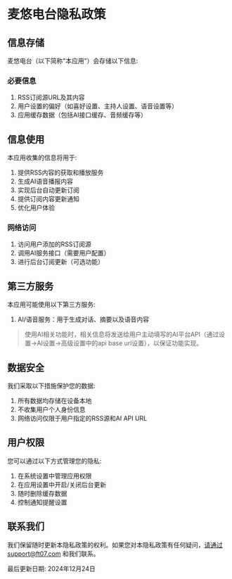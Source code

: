 # 麦悠电台隐私政策

## 信息存储
麦悠电台（以下简称"本应用"）会存储以下信息:

### 必要信息
1. RSS订阅源URL及其内容
1. 用户设置的偏好（如喜好设置、主持人设置、语音设置等）
1. 应用缓存数据（包括AI接口缓存、音频缓存等）

## 信息使用

本应用收集的信息将用于:

1. 提供RSS内容的获取和播放服务
1. 生成AI语音播报内容
1. 实现后台自动更新订阅
1. 提供订阅内容更新通知
1. 优化用户体验

### 网络访问

1. 访问用户添加的RSS订阅源
1. 调用AI服务接口（需要用户配置）
1. 进行后台订阅更新（可选功能）

##  第三方服务

本应用可能使用以下第三方服务:

1. AI/语音服务：用于生成对话、摘要以及语音内容

> 使用AI相关功能时，相关信息将发送给用户主动填写的AI平台API（通过设置→AI设置→高级设置中的api base url设置），以保证功能实现。



## 数据安全
我们采取以下措施保护您的数据:

1. 所有数据均存储在设备本地
1. 不收集用户个人身份信息
1. 网络访问仅限于用户指定的RSS源和AI API URL

## 用户权限
您可以通过以下方式管理您的隐私:

1. 在系统设置中管理应用权限
1. 在应用设置中开启/关闭后台更新
1. 随时删除缓存数据
1. 控制通知提醒设置

## 联系我们

我们保留随时更新本隐私政策的权利。如果您对本隐私政策有任何疑问，请通过support@ft07.com 和我们联系。

最后更新日期: 2024年12月24日